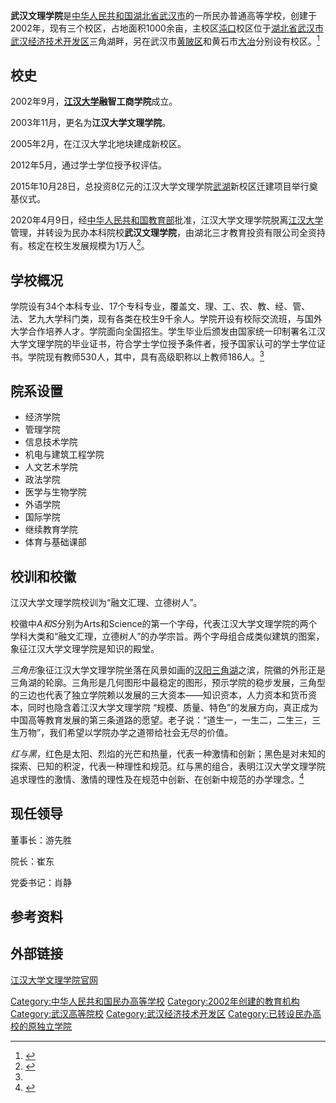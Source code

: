 {{Infobox university
|name=武汉文理学院
|EnglishName=
|image=
| 所属法人 = 湖北三才教育投资有限公司
|caption=|motto=融文汇理 立德树人|type=[[综合大学|综合大学]]、民办大学|president=崔东|address={{CHN}}[[湖北|湖北]][[武汉经济技术开发区|武汉经济技术开发区]]|campus=[[沌口|沌口]]校区、武湖校区、大冶校区|area=1000亩|website=http://www.jdwlxy.cn|Established=2002年|Student=12000|Faculty=}}

'''武汉文理学院'''是[[中华人民共和国|中华人民共和国]][[湖北省|湖北省]][[武汉市|武汉市]]的一所民办普通高等学校，创建于2002年，现有三个校区，占地面积1000余亩，主校区[[武汉经济技术开发区|沌口]]校区位于[[湖北省|湖北省]][[武漢市|武汉市]][[武汉经济技术开发区|武汉经济技术开发区]]三角湖畔，另在武汉市[[黄陂区|黄陂区]]和黄石市[[大冶市|大冶]]分别设有校区。<ref name=":0">{{Cite web|url=http://www.jdwlxy.cn:8080/xyjj.jhtml|title=江汉大学文理学院|accessdate=2016-08-14|author=|date=|publisher=|deadurl=yes|archiveurl=https://web.archive.org/web/20160813232102/http://www.jdwlxy.cn:8080/xyjj.jhtml|archivedate=2016-08-13}}</ref>

== 校史 ==
2002年9月，'''[[江汉大学|江汉大学]]融智工商学院'''成立。

2003年11月，更名为'''江汉大学文理学院'''。

2005年2月，在江汉大学北地块建成新校区。

2012年5月，通过学士学位授予权评估。

2015年10月28日，总投资8亿元的江汉大学文理学院[[武湖街道|武湖]]新校区迁建项目举行奠基仪式。

2020年4月9日，经[[中华人民共和国教育部|中华人民共和国教育部]]批准，江汉大学文理学院脱离[[江汉大学|江汉大学]]管理，并转设为民办本科院校'''武汉文理学院'''，由湖北三才教育投资有限公司全资持有。核定在校生发展规模为1万人<ref name="报道0422A">{{cite web |author1=教育部规划司 |title=教育部关于同意江汉大学文理学院转设为武汉文理学院的函（教发函〔2020〕21号） |url=http://m.moe.gov.cn/srcsite/A03/s181/202004/t20200417_444287.html |website=中华人民共和国教育部 |accessdate=2020-04-22 |location=北京 |language=zh-cn |archive-date=2020-04-28 |archive-url=https://web.archive.org/web/20200428221905/http://m.moe.gov.cn/srcsite/A03/s181/202004/t20200417_444287.html |dead-url=no }}</ref>。


==学校概况==
学院设有34个本科专业、17个专科专业，覆盖文、理、工、农、教、经、管、法、艺九大学科门类，现有各类在校生9千余人。学院开设有校际交流班，与国外大学合作培养人才。学院面向全国招生。学生毕业后颁发由国家统一印制署名江汉大学文理学院的毕业证书，符合学士学位授予条件者，授予国家认可的学士学位证书。学院现有教师530人，其中，具有高级职称以上教师186人。<ref name=":0" />

== 院系设置 ==
* 经济学院
* 管理学院
* 信息技术学院
* 机电与建筑工程学院
* 人文艺术学院
* 政法学院
* 医学与生物学院
* 外语学院
* 国际学院
* 继续教育学院
* 体育与基础课部

== 校训和校徽 ==
江汉大学文理学院校训为“融文汇理、立德树人”。

校徽中''A和S''分别为Arts和Science的第一个字母，代表江汉大学文理学院的两个学科大类和“融文汇理，立德树人”的办学宗旨。两个字母组合成类似建筑的图案，象征江汉大学文理学院是知识的殿堂。

''三角形''象征江汉大学文理学院坐落在风景如画的[[汉阳|汉阳]][[三角湖|三角湖]]之滨，院徽的外形正是三角湖的轮廓。三角形是几何图形中最稳定的图形，预示学院的稳步发展，三角型的三边也代表了独立学院赖以发展的三大资本——知识资本，人力资本和货币资本，同时也隐含着江汉大学文理学院 “规模、质量、特色”的发展方向，真正成为中国高等教育发展的第三条道路的愿望。老子说：“道生一，一生二，二生三，三生万物”，我们希望以学院办学之道带给社会无尽的价值。

''红与黑''，红色是太阳、烈焰的光芒和热量，代表一种激情和创新；黑色是对未知的探索、已知的积淀，代表一种理性和规范。红与黑的组合，表明江汉大学文理学院追求理性的激情、激情的理性及在规范中创新、在创新中规范的办学理念。<ref>{{Cite web|url=http://www.jdwlxy.cn:8080/yh.jhtml|title=院徽|accessdate=2016-08-14|author=|date=|publisher=|deadurl=yes|archiveurl=https://web.archive.org/web/20160814021412/http://www.jdwlxy.cn:8080/yh.jhtml|archivedate=2016-08-14}}</ref>

== 现任领导 ==
董事长：游先胜

院长：崔东

党委书记：肖静

== 参考资料 ==
<references />

== 外部链接 ==
[http://www.jdwlxy.cn 江汉大学文理学院官网] {{Wayback|url=http://www.jdwlxy.cn/ |date=20170113153213 }}
{{湖北高等院校}}
{{民办大学}}

[[Category:中华人民共和国民办高等学校|Category:中华人民共和国民办高等学校]]
[[Category:2002年创建的教育机构|Category:2002年创建的教育机构]]
[[Category:武汉高等院校|Category:武汉高等院校]]
[[Category:武汉经济技术开发区|Category:武汉经济技术开发区]]
[[Category:已转设民办高校的原独立学院|Category:已转设民办高校的原独立学院]]